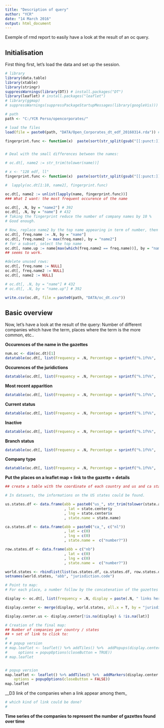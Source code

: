 ```yaml
---
title: "Description of query"
author: "YCR"
date: "14 March 2016"
output: html_document
---
```


Exemple of rmd report to easily have a look at the result of an oc query.

## Initialisation

First thing first, let's load the data and set up the session.

```r
# library
library(data.table)
library(xtable)
library(stringr)
suppressWarnings(library(DT)) # install.packages("DT")
library(leaflet) # install.packages("leaflet")
# library(ggmap)
# suppressWarnings(suppressPackageStartupMessages(library(googleVis))) # install.packages("googleVis")

# path
path <- "C:/YCR Perso/opencorporates/"

# load the files
load(file = paste0(path, "DATA/Open_Corporates_dt_edf_20160314.rda")) # oc.dt

fingerprint.func <- function(x)  paste(sort(str_split(gsub("[[:punct:]]|[[:cntrl:]]", "", iconv(str_trim(tolower(x)))), " ")[[1]]), collapse = " ")


# Deal with the small differences between the names:

# oc.dt[, name2 := str_trim(tolower(name))]

# x <- "128 edf, ll"
fingerprint.func <- function(x)  paste(sort(str_split(gsub("[[:punct:]]|[[:cntrl:]]", "", str_trim(tolower(x))), " ")[[1]]), collapse = " ")

#  lapply(oc.dt[1:10, name2], fingerprint.func)

oc.dt[, name2 := unlist(lapply(name, fingerprint.func))]
### What I want: the most frequent occurence of the name

oc.dt[, .N, by = "name2"] # 392
oc.dt[, .N, by = "name"] # 432
# Taking the fingerprint reduce the number of company names by 10 %
# Good enough.

# Now, replace name2 by the top name appearing in term of number, then by the first appearing.
oc.dt[, freq.name := .N, by = "name"]
oc.dt[, freq.name2 := max(freq.name), by = "name2"]
# for a subset, select the top name
oc.dt[, name.up := name[max(which(freq.name2 == freq.name))], by = "name2"]
## seems to work.

#delete unused rows:
oc.dt[, freq.name := NULL]
oc.dt[, freq.name2 := NULL]
oc.dt[, name2 := NULL]

# oc.dt[, .N, by = "name"] # 432
# oc.dt[, .N, by = "name.up"] # 392

write.csv(oc.dt, file = paste0(path, "DATA/oc_dt.csv"))
```

## Basic overview

Now, let's have a look at the result of the query:
Number of different companies which have the term, places where the term is the more common, etc..

__Occurences of the name in the gazettes__

```r
num.oc <- dim(oc.dt)[1]
datatable(oc.dt[, list(Frequency = .N, Percentage = sprintf("%.1f%%", .N / num.oc * 100)), by = "name.up"][order(Frequency, decreasing = T)], options = list(pageLength = 10))
```

__Occurences of the juridictions__

```r
datatable(oc.dt[, list(Frequency = .N, Percentage = sprintf("%.1f%%", .N / num.oc * 100)), by = "jurisdiction.code"][order(Frequency, decreasing = T)], options = list(pageLength = 10))
```

__Most recent apparition__

```r
datatable(oc.dt[, list(Frequency = .N, Percentage = sprintf("%.1f%%", .N / num.oc * 100)), by = "jurisdiction.code"][order(Frequency, decreasing = T)], options = list(pageLength = 10))
```

__Current status__

```r
datatable(oc.dt[, list(Frequency = .N, Percentage = sprintf("%.1f%%", .N / num.oc * 100)), by = "current.status"][order(Frequency, decreasing = T)], options = list(pageLength = 10))
```

__Inactive__

```r
datatable(oc.dt[, list(Frequency = .N, Percentage = sprintf("%.1f%%", .N / num.oc * 100)), by = "inactive"][order(Frequency, decreasing = T)], options = list(pageLength = 10))
```

__Branch status__

```r
datatable(oc.dt[, list(Frequency = .N, Percentage = sprintf("%.1f%%", .N / num.oc * 100)), by = c("branch.status")][order(Frequency, decreasing = T)], options = list(pageLength = 10))
```

__Company type__

```r
datatable(oc.dt[, list(Frequency = .N, Percentage = sprintf("%.1f%%", .N / num.oc * 100)), by = "company.type"][order(Frequency, decreasing = T)], options = list(pageLength = 10))
```

__Put the places on a leaflet map + link to the gazette + details__

```r

## create a table with the coordinate of each country and us and ca states:

# In datasets, the informations on the US states could be found.

us.states.df <- data.frame(abb = paste0("us_", str_trim(tolower(state.abb)))
                           , lat = state.center$y
                           , lng = state.center$x
                           , state.name = state.name)

ca.states.df <- data.frame(abb = paste0("ca_", c("nl"))
                           , lat = c(0)
                           , lng = c(0)
                           , state.name =  c("number?"))

row.states.df <- data.frame(abb = c("nb")
                           , lat = c(0)
                           , lng = c(0)
                           , state.name =  c("number?"))

world.states <- rbindlist(list(us.states.df, ca.states.df, row.states.df))
setnames(world.states, "abb", "jurisdiction.code")

# Point to map:
# For each place, a number follow by the concatenation of the gazettes links:

display <- oc.dt[, list(frequency = .N, display = paste(.N, " links here:\n <a href='", paste0(opencorporates.url, "'>", name.up, collapse = "</a>\n"), "</a>\n")), by = "jurisdiction.code"]

display.center <- merge(display, world.states, all.x = T, by = "jurisdiction.code")

display.center.us <- display.center[!is.na(display) & !is.na(lat)]

# Creation of the final map:
## Number of companies per country / states
## + set of link to click to:
# 
# # popup version
# map.leaflet <- leaflet() %>% addTiles() %>%  addPopups(display.center.us$lng, display.center.us$lat, display.center.us$display,
#     options = popupOptions(closeButton = TRUE))
# map.leaflet


# popup version
map.leaflet <- leaflet() %>% addTiles() %>%  addMarkers(display.center.us$lng, display.center.us$lat, display.center.us$display,
    options = popupOptions(closeButton = FALSE))
map.leaflet

```

__D3 link of the companies when a link appear among them_

```r
# which kind of link could be done?
# 


```

__Time series of the companies to represent the number of gazettes found over time__


